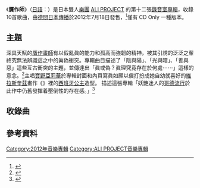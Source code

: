 {{Infobox album <!-- See Wikipedia:WikiProject_Albums -->
| Name           = {{lang|ja|贋作師}}
| Type           = [[錄音室專輯|錄音室專輯]]
| Artist         = [[ALI_PROJECT|ALI PROJECT]]
| Cover          = Counterfeiter (Gansakushi).jpg
| Released       = [[2012年|2012年]][[7月18日|7月18日]]
| Recorded       = 2012年<br/>{{JPN}}
| Genre          = [[J-POP|J-POP]]
| Length         = 48分39秒
| Label          = [[德間日本傳播|德間日本傳播]]
| Producer       = 
| Reviews        = 
| Chart position =*27位（[[Oricon公信榜|Oricon公信榜]]）
| Certification  = 
| Last album     = {{lang|ja|汎新日本主義}}<br/>（[[2010年|2010年]]）
| This album     = {{lang|ja|'''贋作師'''}}<br/>（2012年）
| Next album     ={{lang|ja|[[令嬢薔薇図鑑|令嬢薔薇図鑑]]}}<br/>（[[2013年|2013年]]）
}}

《'''贋作師'''》（[[日語|日語]]：{{lang|ja|贋作師}}）是日本雙人[[樂團|樂團]] [[ALI_PROJECT|ALI PROJECT]] 的第十二張[[錄音室專輯|錄音室專輯]]，收錄10首歌曲，由[[德間日本傳播|德間日本傳播]]於2012年7月18日發售，<ref>{{cite web |title=Gansakushi |url=http://www.cdjapan.co.jp/product/TKCU-77139 |accessdate=2017-04-06 |work=CDJapan |language=en |archive-date=2021-02-13 |archive-url=https://web.archive.org/web/20210213164050/https://www.cdjapan.co.jp/product/TKCU-77139 |dead-url=no }}</ref>僅有 CD Only 一種版本。

== 主題 ==
深具天賦的[[藝術贗品|贋作畫師]]有以假亂眞的能力和孤高而強韌的精神，被其引誘的泛泛之輩終究無法辨識這之中的眞偽衝突。專輯曲目描述了「陰與陽」、「光與暗」、「善與惡」這些亙古衝突的主題，並傳達出「眞或偽？眞理究竟存在於何處⋯⋯」這樣的意念。<ref>{{cite web |title=贋作師 |url=http://www.tkma.co.jp/jpop_release_detail/ali.html?rid=2384 |accessdate=2017-04-06 |work=[[德間日本傳播|德間日本傳播]] |language=ja |archive-date=2021-03-16 |archive-url=https://web.archive.org/web/20210316152812/https://www.tkma.co.jp/jpop_release_detail/ali.html?rid=2384 |dead-url=no }}</ref>主唱[[寶野亞莉華|寶野亞莉華]]於專輯封面和內頁寫眞如願以償打扮成她自幼就喜好的[[維拉斯奎茲|維拉斯奎茲]]畫作《{{tsl|en|Infanta Margarita Teresa in a Pink Dress|着粉裝的馬佳莉塔·德雷莎公主}}》裡的[[馬佳莉塔·德雷莎|西班牙公主]]造型。{{lang|en|CD Journal}} 描述這張專輯「妖艷迷人的[[哥德次文化|哥德流行]]於此作中仍舊發揮着壓倒性的存在感。」<ref>{{Cite web |date=2012-07-18 |url=http://artist.cdjournal.com/d/-/4112041647 |title=ALI PROJECT / 贋作師 |work= |author= |publisher=CD Journal |accessdate=2017-04-06 |archive-date=2021-02-13 |archive-url=https://web.archive.org/web/20210213163956/https://artist.cdjournal.com/d/-/4112041647 |dead-url=no }}</ref>

== 收錄曲 ==
{{tracklist
| headline        = CD
| lyrics_credits  = yes
| music_credits   = yes
| total_length    = 
| title1          = {{lang|ja|贋作師}}
| lyrics1         = 
| music1          = 
| length1         = 4:54
| title2          = {{lang|en|ALICE}}{{lang|ja|同罪イノセント}}
| note2           = 歌詞主題來自《[[愛麗絲鏡中奇遇|愛麗絲鏡中奇遇]]》
| lyrics2         = 
| music2          = 
| length2         = 4:28
| title3          = {{lang|ja|蓮華幽恋}}
| note3          = 使用了[[二胡|二胡]]演奏的[[中國音樂|中華風格]]曲目
| lyrics3         = 
| music3          = 
| length3         = 5:04
| title4          = {{lang|ja|真偽贋者遊覧会}}
| lyrics4         = 
| music4          = 
| length4         = 4:56
| title5          = {{lang|fr|La vérité}}
| note5         = [[法文|法文]]曲名，「眞實/眞理」之意
| lyrics5         = 
| music5          = 
| length5         = 4:53
| title6          = {{lang|ja|野性双生児}}
| note6         = 主題是如同《[[化身博士|化身博士]]》裡的[[雙重人格|雙重人格]]
| lyrics6         = 
| music6          = 
| length6         = 4:38
| title7          = {{lang|ja|逝ける王女の肖像画}}
| lyrics7         = 
| music7          = 
| length7         = 5:38
| title8          = {{lang|ja|真夏の憂愁夫人}}
| lyrics8         = 
| music8          = 
| length8         = 4:28
| title9          = {{lang|ja|天譴と超克}}
| lyrics9         = 
| music9          = 
| length9         = 4:57
| title10         = {{lang|en|RED WALTZ}}
| note10        = 曲目背景設置於上海動盪時期
| lyrics10        = 
| music10         = 
| length10        = 4:43
}}

== 參考資料 ==
{{reflist}}

[[Category:2012年音樂專輯|Category:2012年音樂專輯]]
[[Category:ALI_PROJECT音樂專輯|Category:ALI PROJECT音樂專輯]]